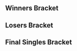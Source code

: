 {{DISPLAYTITLE:WTFox: ''Melee'' Singles Bracket}}{{SetGame|melee}}
{{tabs static
|name1=Overview
|link1=WTFox/1/Melee
|name2=Singles Pools
|link2=WTFox/1/Melee/Singles Pools
|name3=Singles Bracket
|link3=WTFox/1/Melee/Singles Bracket
|name4=Doubles Bracket
|link4=WTFox/1/Melee/Doubles Bracket
|This=3
}}
<!-- Generated with http://tournament-nub.rhcloud.com/toliquipedia name=WTFoxMeleeTop32 -->
==Winners Bracket==
{{16DEWBracketA2
|tourneylink=WTFox/1/Melee
|tourneyname=WTFox
|column-width=200

<!-- Ro16 -->
|r1m1p1=Leffen |r1m1p1flag=se |r1m1p1score=3 |r1m1win=1
|r1m1p2=j00t |r1m1p2flag=us |r1m1p2score=0
|r1m1p1char1=fox |r1m1p2char1=cf |r1m1p1stock1=2 |r1m1p2stock1=0 |r1m1win1=1 |r1m1stage1=Battlefield
|r1m1p1char2=fox |r1m1p2char2=cf |r1m1p1stock2=4 |r1m1p2stock2=0 |r1m1win2=1 |r1m1stage2=Battlefield
|r1m1p1char3=fox |r1m1p2char3=cf |r1m1p1stock3=3 |r1m1p2stock3=0 |r1m1win3=1 |r1m1stage3=Battlefield
|r1m1date=
|r1m1finished=
|r1m1details={{BracketMatchDetails|comment=|preview=|lrthread=|vod=https://youtu.be/QUeqoBF7Wik|interview=|recap=}}

|r1m2p1=Iori |r1m2p1flag=us |r1m2p1score=0 |r1m2win=2
|r1m2p2=S0ft |r1m2p2flag=us |r1m2p2score=3
|r1m2p1char1=falco |r1m2p2char1=jigglypuff |r1m2p1stock1=0 |r1m2p2stock1=2 |r1m2win1=2 |r1m2stage1=Final Destination
|r1m2p1char2=Young Link |r1m2p2char2=jigglypuff |r1m2p1stock2=0 |r1m2p2stock2=2 |r1m2win2=2 |r1m2stage2=Final Destination
|r1m2p1char3=zelda |r1m2p2char3=jigglypuff |r1m2p1stock3=0 |r1m2p2stock3=3 |r1m2win3=2 |r1m2stage3=Yoshi's Story
|r1m2date=
|r1m2finished=
|r1m2details={{BracketMatchDetails|comment=|preview=|lrthread=|vod=https://www.youtube.com/watch?v=_5YDo-OhAGE|interview=|recap=}}

|r1m3p1=Westballz |r1m3p1flag=us |r1m3p1score=3 |r1m3win=1
|r1m3p2=Shinobi |r1m3p2flag=us |r1m3p2score=1
|r1m3p1char1=falco |r1m3p2char1=sheik |r1m3p1stock1=1 |r1m3p2stock1=0 |r1m3win1=1 |r1m3stage1=Battlefield
|r1m3p1char2=falco |r1m3p2char2=fox |r1m3p1stock2=1 |r1m3p2stock2=0 |r1m3win2=1 |r1m3stage2=Yoshi's Story
|r1m3p1char3=falco |r1m3p2char3=fox |r1m3p1stock3=0 |r1m3p2stock3=1 |r1m3win3=2 |r1m3stage3=Yoshi's Story
|r1m3p1char4=falco |r1m3p2char4=fox |r1m3p1stock4=1 |r1m3p2stock4=0 |r1m3win4=1 |r1m3stage4=Final Destination
|r1m3p1char5= |r1m3p2char5= |r1m3p1stock5= |r1m3p2stock5= |r1m3win5= |r1m3stage5=
|r1m3date=July 11, 2015 - 14:40 ({{Abbr/UTC}}-5)
|r1m3finished=true
|r1m3details={{BracketMatchDetails|comment=|preview=|lrthread=|vod=|interview=|recap=}}

|r1m4p1=Awstintacious |r1m4p1flag=us |r1m4p1score=0 |r1m4win=2
|r1m4p2=Mew2King |r1m4p2flag=us |r1m4p2score=3

|r1m5p1=Mango |r1m5p1flag=us |r1m5p1score=3 |r1m5win=1
|r1m5p2=Liberate |r1m5p2flag=us |r1m5p2score=0

|r1m6p1=IHaveSpaceBalls |r1m6p1flag=us |r1m6p1score=0 |r1m6win=2
|r1m6p2=Wizzrobe |r1m6p2flag=us |r1m6p2score=3
|r1m6p1char1=samus |r1m6p2char1=cf |r1m6p1stock1=0 |r1m6p2stock1=2 |r1m6win1=2 |r1m6stage1=Fountain of Dreams
|r1m6p1char2=samus |r1m6p2char2=cf |r1m6p1stock2=0 |r1m6p2stock2=3 |r1m6win2=2 |r1m6stage2=Battlefield
|r1m6p1char3=samus |r1m6p2char3=cf |r1m6p1stock3=0 |r1m6p2stock3=3 |r1m6win3=2 |r1m6stage3=Yoshi's Story
|r1m6p1char4= |r1m6p2char4= |r1m6p1stock4= |r1m6p2stock4= |r1m6win4= |r1m6stage4=
|r1m6p1char5= |r1m6p2char5= |r1m6p1stock5= |r1m6p2stock5= |r1m6win5= |r1m6stage5=
|r1m6date=July 11, 2015 - 14:30 (UTC-5)
|r1m6finished=true
|r1m6details={{BracketMatchDetails|comment=|preview=|lrthread=|vod=https://youtu.be/v8PC3id6Q4M|interview=|recap=}}

|r1m7p1=DarkAtma |r1m7p1flag=us |r1m7p1score=3 |r1m7win=1
|r1m7p2=Nicaboy |r1m7p2flag=us |r1m7p2score=1
|r1m7p1char1=sheik |r1m7p2char1=sheik |r1m7p1stock1=2 |r1m7p2stock1=0 |r1m7win1=1 |r1m7stage1=Yoshi's Story
|r1m7p1char2=sheik |r1m7p2char2=sheik |r1m7p1stock2=1 |r1m7p2stock2=0 |r1m7win2=1 |r1m7stage2=Fountain of Dreams
|r1m7p1char3=sheik |r1m7p2char3=sheik |r1m7p1stock3=0 |r1m7p2stock3=1 |r1m7win3=2 |r1m7stage3=Fountain of Dreams
|r1m7p1char4=sheik |r1m7p2char4=sheik |r1m7p1stock4=2 |r1m7p2stock4=0 |r1m7win4=1 |r1m7stage4=Dream Land
|r1m7p1char5= |r1m7p2char5= |r1m7p1stock5= |r1m7p2stock5= |r1m7win5= |r1m7stage5=
|r1m7date=July 11, 2015 - 14:55 ({{Abbr/UTC}}-5)
|r1m7finished=true
|r1m7details={{BracketMatchDetails|comment=|preview=|lrthread=|vod=https://youtu.be/ojNk0Q3egVA|interview=|recap=}}

|r1m8p1=Suess |r1m8p1flag=us |r1m8p1score=0 |r1m8win=2
|r1m8p2=Armada |r1m8p2flag=se |r1m8p2score=3

<!-- QUARTERFINALS -->
|r2m1p1=Leffen |r2m1p1flag=se |r2m1p1score=3 |r2m1win=1
|r2m1p2=S0ft |r2m1p2flag=us |r2m1p2score=0
|r2m1p1char1=fox |r2m1p2char1=jigglypuff |r2m1p1stock1=4 |r2m1p2stock1=0 |r2m1win1=1 |r2m1stage1=Battlefield
|r2m1p1char2=fox |r2m1p2char2=jigglypuff |r2m1p1stock2=3 |r2m1p2stock2=0 |r2m1win2=1 |r2m1stage2=Dream Land
|r2m1p1char3=fox |r2m1p2char3=jigglypuff |r2m1p1stock3=4 |r2m1p2stock3=0 |r2m1win3=1 |r2m1stage3=Dream Land
|r2m1p1char4= |r2m1p2char4= |r2m1p1stock4= |r2m1p2stock4= |r2m1win4= |r2m1stage4=
|r2m1p1char5= |r2m1p2char5= |r2m1p1stock5= |r2m1p2stock5= |r2m1win5= |r2m1stage5=
|r2m1date=July 11, 2015 - 15:50 ({{Abbr/UTC}}-5)
|r2m1finished=true
|r2m1details={{BracketMatchDetails|comment=|preview=|lrthread=|vod=|interview=|recap=}}

|r2m2p1=Westballz |r2m2p1flag=us |r2m2p1score=1 |r2m2win=2
|r2m2p2=Mew2King |r2m2p2flag=us |r2m2p2score=3
|r2m2p1char1=falco |r2m2p2char1=sheik |r2m2p1stock1=2 |r2m2p2stock1=0 |r2m2win1=1 |r2m2stage1=Battlefield
|r2m2p1char2=falco |r2m2p2char2=marth |r2m2p1stock2=0 |r2m2p2stock2=2 |r2m2win2=2 |r2m2stage2=Final Destination
|r2m2p1char3=falco |r2m2p2char3=marth |r2m2p1stock3=0 |r2m2p2stock3=1 |r2m2win3=2 |r2m2stage3=Pokémon Stadium
|r2m2p1char4=falco |r2m2p2char4=marth |r2m2p1stock4=0 |r2m2p2stock4=1 |r2m2win4=2 |r2m2stage4=Yoshi's Story
|r2m2p1char5= |r2m2p2char5= |r2m2p1stock5= |r2m2p2stock5= |r2m2win5= |r2m2stage5=
|r2m2date=July 11, 2015 - 15:35 ({{Abbr/UTC}}-5)
|r2m2finished=true
|r2m2details={{BracketMatchDetails|comment=|preview=|lrthread=|vod=|interview=|recap=}}

|r2m3p1=Mango |r2m3p1flag=us |r2m3p1score=3 |r2m3win=1
|r2m3p2=Wizzrobe |r2m3p2flag=us |r2m3p2score=1
|r2m3p1char1=fox |r2m3p2char1=cf |r2m3p1stock1=2 |r2m3p2stock1=0 |r2m3win1=1 |r2m3stage1=Battlefield
|r2m3p1char2=fox |r2m3p2char2=cf |r2m3p1stock2=2 |r2m3p2stock2=0 |r2m3win2=1 |r2m3stage2=Dream Land
|r2m3p1char3=fox |r2m3p2char3=cf |r2m3p1stock3=0 |r2m3p2stock3=3 |r2m3win3=2 |r2m3stage3=Battlefield
|r2m3p1char4=fox |r2m3p2char4=cf |r2m3p1stock4=1 |r2m3p2stock4=0 |r2m3win4=1 |r2m3stage4=Yoshi's Story
|r2m3p1char5= |r2m3p2char5= |r2m3p1stock5= |r2m3p2stock5= |r2m3win5= |r2m3stage5=
|r2m3date=July 11, 2015 - 15:10 ({{Abbr/UTC}}-5)
|r2m3finished=true
|r2m3details={{BracketMatchDetails|comment=|preview=|lrthread=|vod=https://youtu.be/HLAIB2c68iQ|interview=|recap=}}

|r2m4p1=DarkAtma |r2m4p1flag=us |r2m4p1score=0 |r2m4win=2
|r2m4p2=Armada |r2m4p2flag=se |r2m4p2score=3
|r2m4p1char1=sheik |r2m4p2char1=peach |r2m4p1stock1=0 |r2m4p2stock1=3 |r2m4win1=2 |r2m4stage1=Battlefield
|r2m4p1char2=sheik |r2m4p2char2=peach |r2m4p1stock2=0 |r2m4p2stock2=3 |r2m4win2=2 |r2m4stage2=Yoshi's Story
|r2m4p1char3=fox |r2m4p2char3=peach |r2m4p1stock3=0 |r2m4p2stock3=4 |r2m4win3=2 |r2m4stage3=Yoshi's Story
|r2m4p1char4= |r2m4p2char4= |r2m4p1stock4= |r2m4p2stock4= |r2m4win4= |r2m4stage4=
|r2m4p1char5= |r2m4p2char5= |r2m4p1stock5= |r2m4p2stock5= |r2m4win5= |r2m4stage5=
|r2m4date=July 11, 2015 - 15:25 ({{Abbr/UTC}}-5)
|r2m4finished=true
|r2m4details={{BracketMatchDetails|comment=|preview=|lrthread=|vod=https://youtu.be/TG2m5ISCc7g|interview=|recap=}}

<!-- SEMIFINALS -->
|r3m1p1=Leffen |r3m1p1flag=se |r3m1p1score=3 |r3m1win=1
|r3m1p2=Mew2King |r3m1p2flag=us |r3m1p2score=2
|r3m1p1char1=fox |r3m1p2char1=marth |r3m1p1stock1=2 |r3m1p2stock1=0 |r3m1win1=1 |r3m1stage1=Yoshi's Story
|r3m1p1char2=fox |r3m1p2char2=marth |r3m1p1stock2=1 |r3m1p2stock2=0 |r3m1win2=1 |r3m1stage2=Final Destination
|r3m1p1char3=fox |r3m1p2char3=marth |r3m1p1stock3=0 |r3m1p2stock3=1 |r3m1win3=2 |r3m1stage3=Final Destination
|r3m1p1char4=fox |r3m1p2char4=marth |r3m1p1stock4=0 |r3m1p2stock4=1 |r3m1win4=2 |r3m1stage4=Dream Land
|r3m1p1char5=fox |r3m1p2char5=marth |r3m1p1stock5=2 |r3m1p2stock5=0 |r3m1win5=1 |r3m1stage5=Dream Land
|r3m1date=July 11, 2015 - 17:15 ({{Abbr/UTC}}-5)
|r3m1finished=true
|r3m1details={{BracketMatchDetails|comment=|preview=|lrthread=|vod=https://www.youtube.com/watch?v=Y3Yv3BOLNMk|interview=|recap=}}

|r3m2p1=Mango |r3m2p1flag=us |r3m2p1score=1 |r3m2win=2
|r3m2p2=Armada |r3m2p2flag=se |r3m2p2score=3
|r3m2p1char1=fox |r3m2p2char1=fox |r3m2p1stock1=0 |r3m2p2stock1=2 |r3m2win1=2 |r3m2stage1=Dream Land
|r3m2p1char2=fox |r3m2p2char2=peach |r3m2p1stock2=1 |r3m2p2stock2=0 |r3m2win2=1 |r3m2stage2=Yoshi's Story
|r3m2p1char3=cf |r3m2p2char3=peach |r3m2p1stock3=0 |r3m2p2stock3=1 |r3m2win3=2 |r3m2stage3=Final Destination
|r3m2p1char4=fox |r3m2p2char4=peach |r3m2p1stock4=0 |r3m2p2stock4=1 |r3m2win4=2 |r3m2stage4=Pokémon Stadium
|r3m2p1char5= |r3m2p2char5= |r3m2p1stock5= |r3m2p2stock5= |r3m2win5= |r3m2stage5=
|r3m2date=July 11, 2015 - 16:55 ({{Abbr/UTC}}-5)
|r3m2finished=true
|r3m2details={{BracketMatchDetails|comment=|preview=|lrthread=|vod=https://www.youtube.com/watch?v=uFV2kyPEYrw|interview=|recap=}}
}}

==Losers Bracket==
{{32DELBracketSmwA
|tourneylink=WTFox/1/Melee
|tourneyname=WTFox
|l1placement=25-32
|l2placement=17-24
|l3placement=13-16
|l4placement=9-12
|l5placement=7-8
|l6placement=5-6

|l1m1p1=Beguiler |l1m1p1flag=us |l1m1p1score=3 |l1m1win=1
|l1m1p2=Ichigo |l1m1p2flag= |l1m1p2score=2

|l1m2p1=Deeps |l1m2p1flag= |l1m2p1score=3 |l1m2win=1
|l1m2p2=Mew |l1m2p2flag= |l1m2p2score=0

|l1m3p1=Myztek |l1m3p1flag= |l1m3p1score=3 |l1m3win=1
|l1m3p2=Crispus |l1m3p2flag=us |l1m3p2score=0

|l1m4p1=Tron |l1m4p1flag=us |l1m4p1score=3 |l1m4win=1
|l1m4p2=KOKingpin |l1m4p2flag= |l1m4p2score=1

|l1m5p1=Ippo |l1m5p1flag= |l1m5p1score=2 |l1m5win=2
|l1m5p2=Dairdevil |l1m5p2flag=us |l1m5p2score=3

|l1m6p1=Chamberlin |l1m6p1flag= |l1m6p1score=3 |l1m6win=1
|l1m6p2=CookieMonsta |l1m6p2flag= |l1m6p2score=1

|l1m7p1=Arby |l1m7p1flag= |l1m7p1score=3 |l1m7win=1
|l1m7p2=Rik |l1m7p2flag=us |l1m7p2score=2

|l1m8p1=Nite |l1m8p1flag=us |l1m8p1score=3 |l1m8win=1
|l1m8p2=FLion |l1m8p2flag= |l1m8p2score=0

|l2m1p1=Suess |l2m1p1flag=us |l2m1p1score=0 |l2m1win=2
|l2m1p2=Beguiler |l2m1p2flag=us |l2m1p2score=3

|l2m2p1=Nicaboy |l2m2p1flag=us |l2m2p1score=3 |l2m2win=1
|l2m2p2=Deeps |l2m2p2flag= |l2m2p2score=0

|l2m3p1=IHaveSpaceBalls |l2m3p1flag=us |l2m3p1score=3 |l2m3win=1
|l2m3p2=Myztek |l2m3p2flag= |l2m3p2score=0

|l2m4p1=Liberate |l2m4p1flag=us |l2m4p1score=0 |l2m4win=2
|l2m4p2=Tron |l2m4p2flag=us |l2m4p2score=3

|l2m5p1=Awstintacious |l2m5p1flag=us |l2m5p1score=3 |l2m5win=1
|l2m5p2=Dairdevil |l2m5p2flag=us |l2m5p2score=1

|l2m6p1=Shinobi |l2m6p1flag=us |l2m6p1score=3 |l2m6win=1
|l2m6p2=Chamberlin |l2m6p2flag= |l2m6p2score=0

|l2m7p1=Iori |l2m7p1flag=us |l2m7p1score=3 |l2m7win=1
|l2m7p2=Arby |l2m7p2flag= |l2m7p2score=0

|l2m8p1=j00t |l2m8p1flag=us |l2m8p1score=2 |l2m8win=2
|l2m8p2=Nite |l2m8p2flag=us |l2m8p2score=3

|l3m1p1=Beguiler |l3m1p1flag=us |l3m1p1score=0 |l3m1win=2
|l3m1p2=Nicaboy |l3m1p2flag=us |l3m1p2score=3

|l3m2p1=IHaveSpaceBalls |l3m2p1flag=us |l3m2p1score=0 |l3m2win=2
|l3m2p2=Tron |l3m2p2flag=us |l3m2p2score=3

|l3m3p1=Awstintacious |l3m3p1flag=us |l3m3p1score=0 |l3m3win=2
|l3m3p2=Shinobi |l3m3p2flag=us |l3m3p2score=3

|l3m4p1=Iori |l3m4p1flag=us |l3m4p1score=3 |l3m4win=1
|l3m4p2=Nite |l3m4p2flag=us |l3m4p2score=1

|l4m1p1=Westballz |l4m1p1flag=us |l4m1p1score=3 |l4m1win=1
|l4m1p2=Nicaboy |l4m1p2flag=us |l4m1p2score=2

|l4m2p1=S0ft |l4m2p1flag=us |l4m2p1score=3 |l4m2win=1
|l4m2p2=Tron |l4m2p2flag=us |l4m2p2score=0
|l4m2p1char1=jigglypuff |l4m2p2char1=falco |l4m2p1stock1=1 |l4m2p2stock1=0 |l4m2win1=1 |l4m2stage1=Dream Land
|l4m2p1char2=jigglypuff |l4m2p2char2=falco |l4m2p1stock2=1 |l4m2p2stock2=0 |l4m2win2=1 |l4m2stage2=Battlefield
|l4m2p1char3=sheik |l4m2p2char3=falco |l4m2p1stock3=2 |l4m2p2stock3=0 |l4m2win3=1 |l4m2stage3=Battlefield
|l4m2p1char4= |l4m2p2char4= |l4m2p1stock4= |l4m2p2stock4= |l4m2win4= |l4m2stage4=
|l4m2p1char5= |l4m2p2char5= |l4m2p1stock5= |l4m2p2stock5= |l4m2win5= |l4m2stage5=
|l4m2date=
|l4m2finished=
|l4m2details={{BracketMatchDetails|comment=|preview=|lrthread=|vod=|interview=|recap=}}

|l4m3p1=DarkAtma |l4m3p1flag=us |l4m3p1score=3 |l4m3win=1
|l4m3p2=Shinobi |l4m3p2flag=us |l4m3p2score=1

|l4m4p1=Wizzrobe |l4m4p1flag=us |l4m4p1score=3 |l4m4win=1
|l4m4p2=Iori |l4m4p2flag=us |l4m4p2score=0

|l5m1p1=Westballz |l5m1p1flag=us |l5m1p1score=3 |l5m1win=1
|l5m1p2=S0ft |l5m1p2flag=us |l5m1p2score=1
|l5m1p1char1=fox |l5m1p2char1=jigglypuff |l5m1p1stock1=0 |l5m1p2stock1=1 |l5m1win1=2 |l5m1stage1=Battlefield
|l5m1p1char2=fox |l5m1p2char2=jigglypuff |l5m1p1stock2=2 |l5m1p2stock2=0 |l5m1win2=1 |l5m1stage2=Yoshi's Story
|l5m1p1char3=fox |l5m1p2char3=jigglypuff |l5m1p1stock3=1 |l5m1p2stock3=0 |l5m1win3=1 |l5m1stage3=Fountain of Dreams
|l5m1p1char4=fox |l5m1p2char4=jigglypuff |l5m1p1stock4=2 |l5m1p2stock4=0 |l5m1win4=1 |l5m1stage4=Dream Land
|l5m1p1char5= |l5m1p2char5= |l5m1p1stock5= |l5m1p2stock5= |l5m1win5= |l5m1stage5=
|l5m1date=July 11, 2015 - 16:40 ({{Abbr/UTC}}-5)
|l5m1finished=true
|l5m1details={{BracketMatchDetails|comment=|preview=|lrthread=|vod=https://www.youtube.com/watch?v=x_LpZGqmjRE|interview=|recap=}}

|l5m2p1=DarkAtma |l5m2p1flag=us |l5m2p1score=1 |l5m2win=2
|l5m2p2=Wizzrobe |l5m2p2flag=us |l5m2p2score=3
|l5m2p1char1=sheik |l5m2p2char1=cf |l5m2p1stock1=0 |l5m2p2stock1=2 |l5m2win1=2 |l5m2stage1=Dream Land
|l5m2p1char2=sheik |l5m2p2char2=cf |l5m2p1stock2=1 |l5m2p2stock2=0 |l5m2win2=1 |l5m2stage2=Yoshi's Story
|l5m2p1char3=sheik |l5m2p2char3=cf |l5m2p1stock3=0 |l5m2p2stock3=2 |l5m2win3=2 |l5m2stage3=Final Destination
|l5m2p1char4=sheik |l5m2p2char4=cf |l5m2p1stock4=0 |l5m2p2stock4=3 |l5m2win4=2 |l5m2stage4=Fountain of Dreams
|l5m2p1char5= |l5m2p2char5= |l5m2p1stock5= |l5m2p2stock5= |l5m2win5= |l5m2stage5=
|l5m2date=July 11, 2015 - 16:20 ({{Abbr/UTC}}-5)
|l5m2finished=true
|l5m2details={{BracketMatchDetails|comment=|preview=|lrthread=|vod=https://www.youtube.com/watch?v=0qKmI7R3jwg|interview=|recap=}}


|l6m1p1=Mango |l6m1p1flag=us |l6m1p1score=3 |l6m1win=1
|l6m1p2=Westballz |l6m1p2flag=us |l6m1p2score=0
|l6m1p1char1=fox |l6m1p2char1=falco |l6m1p1stock1=1 |l6m1p2stock1=0 |l6m1win1=1 |l6m1stage1=Yoshi's Story
|l6m1p1char2=fox |l6m1p2char2=falco |l6m1p1stock2=1 |l6m1p2stock2=0 |l6m1win2=1 |l6m1stage2=Battlefield
|l6m1p1char3=fox |l6m1p2char3=falco |l6m1p1stock3=3 |l6m1p2stock3=0 |l6m1win3=1 |l6m1stage3=Battlefield
|l6m1p1char4= |l6m1p2char4= |l6m1p1stock4= |l6m1p2stock4= |l6m1win4= |l6m1stage4=
|l6m1p1char5= |l6m1p2char5= |l6m1p1stock5= |l6m1p2stock5= |l6m1win5= |l6m1stage5=
|l6m1date=July 11, 2015 - 17:30 ({{Abbr/UTC}}-5)
|l6m1finished=true
|l6m1details={{BracketMatchDetails|comment=|preview=|lrthread=|vod=https://www.youtube.com/watch?v=YNCpCz2IoIY|interview=|recap=}}

|l6m2p1=Mew2King |l6m2p1flag=us |l6m2p1score=3 |l6m2win=1
|l6m2p2=Wizzrobe |l6m2p2flag=us |l6m2p2score=2
|l6m2p1char1=sheik |l6m2p2char1=cf |l6m2p1stock1=0 |l6m2p2stock1=1 |l6m2win1=2 |l6m2stage1=Dream Land
|l6m2p1char2=sheik |l6m2p2char2=cf |l6m2p1stock2=2 |l6m2p2stock2=0 |l6m2win2=1 |l6m2stage2=Fountain of Dreams
|l6m2p1char3=sheik |l6m2p2char3=cf |l6m2p1stock3=3 |l6m2p2stock3=0 |l6m2win3=1 |l6m2stage3=Final Destination
|l6m2p1char4=sheik |l6m2p2char4=cf |l6m2p1stock4=0 |l6m2p2stock4=1 |l6m2win4=2 |l6m2stage4=Pokémon Stadium
|l6m2p1char5=sheik |l6m2p2char5=cf |l6m2p1stock5=2 |l6m2p2stock5=0 |l6m2win5=1 |l6m2stage5=Yoshi's Story
|l6m2date=July 11, 2015 - 17:45 ({{Abbr/UTC}}-5)
|l6m2finished=true
|l6m2details={{BracketMatchDetails|comment=|preview=|lrthread=|vod=|interview=|recap=}}
}}
<onlyinclude>
==Final Singles Bracket==
{{DEFinalSmwBracket
|tourneylink=WTFox/1/Melee
|tourneyname=WTFox
|l1placement=4
|r2placement=3
|r3loserplacement=2
|r3winnerplacement=1
|column-width=200
|export_score=true

<!-- FROM WINNERS -->
|r1m1p1=Leffen |r1m1p1flag=se |r1m1p1score=3
|r1m1p2=Armada |r1m1p2flag=se |r1m1p2score=2
|r1m1win=1
|r1m1p1char1=fox |r1m1p1stock1=0 |r1m1p2char1=fox |r1m1p2stock1=2 |r1m1win1=2 |r1m1stage1=Dream Land 
|r1m1p1char2=fox |r1m1p1stock2=1 |r1m1p2char2=fox |r1m1p2stock2=0 |r1m1win2=1 |r1m1stage2=Final Destination
|r1m1p1char3=fox |r1m1p1stock3=1 |r1m1p2char3=fox |r1m1p2stock3=0 |r1m1win3=1 |r1m1stage3=Pokémon Stadium
|r1m1p1char4=fox |r1m1p1stock4=0 |r1m1p2char4=fox |r1m1p2stock4=1 |r1m1win4=2 |r1m1stage4=Pokémon Stadium
|r1m1p1char5=fox |r1m1p1stock5=1 |r1m1p2char5=fox |r1m1p2stock5=0 |r1m1win5=1 |r1m1stage5=Fountain of Dreams
|r1m1date=July 11, 2015 - 18:05 (UTC-5)
|r1m1finished=true
|r1m1details={{BracketMatchDetails
|vod=https://www.youtube.com/watch?v=63yQhM-Oxfk
|preview= 
|lrthread=
|interview=
|recap=
|comment=
|live=
}}

<!-- FROM LOSERS -->
|l1m1p1=Mango |l1m1p1flag=us |l1m1p1score=3
|l1m1p2=Mew2King |l1m1p2flag=us |l1m1p2score=2
|l1m1win=1
|l1m1p1char1=fox |l1m1p1stock1=0 |l1m1p2char1=marth |l1m1p2stock1=1 |l1m1win1=2 |l1m1stage1=Fountain of Dreams 
|l1m1p1char2=fox |l1m1p1stock2=2 |l1m1p2char2=sheik |l1m1p2stock2=0 |l1m1win2=1 |l1m1stage2=Dream Land
|l1m1p1char3=falco |l1m1p1stock3=0 |l1m1p2char3=marth |l1m1p2stock3=1 |l1m1win3=2 |l1m1stage3=Final Destination
|l1m1p1char4=fox |l1m1p1stock4=1 |l1m1p2char4=marth |l1m1p2stock4=0 |l1m1win4=1 |l1m1stage4=Fountain of Dreams
|l1m1p1char5=fox |l1m1p1stock5=1 |l1m1p2char5=marth |l1m1p2stock5=0 |l1m1win5=1 |l1m1stage5=Pokémon Stadium
|l1m1date=July 11, 2015 - 18:25 (UTC-5)
|l1m1finished=true
|l1m1details={{BracketMatchDetails
|vod=https://www.youtube.com/watch?v=j8jyzeFOm8A
|preview= 
|lrthread=
|interview=
|recap=
|comment=
|live=
}}

<!-- LOSERS FINALS -->
|r2m1p1=Armada |r2m1p1flag=se |r2m1p1score=2
|r2m1p2=Mango |r2m1p2flag=us |r2m1p2score=3
|r2m1win=2
|r2m1p1char1=fox |r2m1p1stock1=0 |r2m1p2char1=fox |r2m1p2stock1=1 |r2m1win1=2 |r2m1stage1=Battlefield
|r2m1p1char2=fox |r2m1p1stock2=2 |r2m1p2char2=fox |r2m1p2stock2=0 |r2m1win2=1 |r2m1stage2=Dream Land
|r2m1p1char3=peach |r2m1p1stock3=0 |r2m1p2char3=fox |r2m1p2stock3=1 |r2m1win3=2 |r2m1stage3=Yoshi's Story
|r2m1p1char4=peach |r2m1p1stock4=3 |r2m1p2char4=cf |r2m1p2stock4=0 |r2m1win4=1 |r2m1stage4=Final Destination
|r2m1p1char5=peach |r2m1p1stock5=0 |r2m1p2char5=fox |r2m1p2stock5=1 |r2m1win5=2 |r2m1stage5=Pokémon Stadium
|r2m1date=July 11, 2015 - 18:50 (UTC-5)
|r2m1finished=true
|r2m1details={{BracketMatchDetails
|vod=https://www.youtube.com/watch?v=EraDU-6_Lbw
|preview= 
|lrthread=
|interview=
|recap=
|comment=
|live=
}}

<!-- GRAND FINALS -->
|r3m1p1=Leffen |r3m1p1flag=se |r3m1p1score=3 
|r3m1p2=Mango |r3m1p2flag=us |r3m1p2score=0 
|r3m1win=1
|r3m1p1char1=fox |r3m1p1stock1=1 |r3m1p2char1=falco |r3m1p2stock1=0 |r3m1win1=1 |r3m1stage1=Dream Land 
|r3m1p1char2=fox |r3m1p1stock2=1 |r3m1p2char2=falco |r3m1p2stock2=0 |r3m1win2=1 |r3m1stage2=Yoshi's Story
|r3m1p1char3=fox |r3m1p1stock3=2 |r3m1p2char3=falco |r3m1p2stock3=0 |r3m1win3=1 |r3m1stage3=Yoshi's Story
|r3m1p1char4= |r3m1p1stock4= |r3m1p2char4= |r3m1p2stock4= |r3m1win4= |r3m1stage4=
|r3m1p1char5= |r3m1p1stock5= |r3m1p2char5= |r3m1p2stock5= |r3m1win5= |r3m1stage5=

|r3m1date=July 11, 2015 - 19:15 (UTC-5)
|r3m1finished=true
|r3m1details={{BracketMatchDetails
|vod=https://www.youtube.com/watch?v=6ovHlbXbKRI
|preview= 
|lrthread=
|interview=
|recap=
|comment=
|live=
}}
}}
</onlyinclude>
